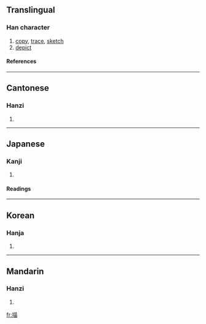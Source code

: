 ==Translingual==
===Han character===
{{Han char|rn=64|rad=手|as=09|sn=12|four=5406<sub>0</sub>|canj=手廿田 (QTW)}}
# [[copy]], [[trace]], [[sketch]]
# [[depict]]
====References====
{{Han ref|kx=0441.170|dkj=12339|dj=0792.130|hdz=31892.030|uh=63CF|ud=25551|bh=B479|bd=46201}}
----
==Cantonese==
===Hanzi===
{{yue-hanzi|jyut=|y=miu4}}
# {{defn|Cantonese}}
----
==Japanese==
===Kanji===
{{ja-kanji|grade=|rs=手09}}
# {{defn|Japanese}} 
====Readings====
{{ja-readings|on=[[びょう]] (byō)|kun=[[えがく]] (egaku)}}
----
==Korean==
===Hanja===
{{ko-hanja|hangeul=묘|eumhun=|rv=myo|mr=myo|y=myo}}
# {{defn|Korean}}
----
==Mandarin==
===Hanzi===
{{cmn-hanzi|pin=[[dī]] (di1), [[dǐ]] (di3), [[miáo]] (miao2), [[shí]] (shi2)|wg=ti<sup>1</sup>, ti<sup>3</sup>, miao<sup>2</sup>, shih<sup>2</sup>}}
# {{defn|Mandarin}}

[[fr:描]]